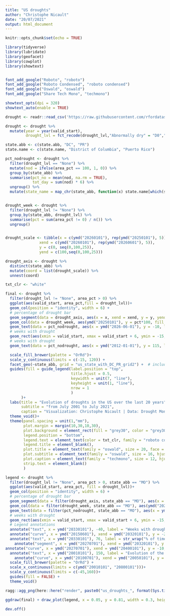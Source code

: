 ```yaml
---
title: "US droughts"
author: "Christophe Nicault"
date: "20/07/2021"
output: html_document
---
```


```r
knitr::opts_chunk$set(echo = TRUE)
```

```r

library(tidyverse)
library(lubridate)
library(geofacet)
library(cowplot)
library(showtext)


font_add_google("Roboto", "roboto")
font_add_google("Roboto Condensed", "roboto condensed")
font_add_google("Oswald", "oswald")
font_add_google("Share Tech Mono", "techmono")

showtext_opts(dpi = 320)
showtext_auto(enable = TRUE)

```

```r

drought <- readr::read_csv('https://raw.githubusercontent.com/rfordatascience/tidytuesday/master/data/2021/2021-07-20/drought.csv')

```

```r

drought <- drought %>%
  mutate(year = year(valid_start),
         drought_lvl = fct_recode(drought_lvl,"Abnormally dry" = "D0","Moderate drought" = "D1","Severe drought" = "D2", "Extreme drought" = "D3","Exceptional drought" = "D4"))

state.abb <- c(state.abb, "DC", "PR")
state.name <- c(state.name, "District of Columbia", "Puerto Rico")

pct_nodrought <- drought %>%
  filter(drought_lvl == "None") %>% 
  mutate(nod = ifelse(area_pct == 100, 1, 0)) %>%
  group_by(state_abb) %>%
  summarise(pct_no = mean(nod, na.rm = TRUE),
            tot_day = sum(nod) * 6) %>%
  ungroup() %>%
  mutate(state_name = map_chr(state_abb, function(x) state.name[which(state.abb == x)]))


drought_week <- drought %>%
  filter(drought_lvl != "None") %>% 
  group_by(state_abb, drought_lvl) %>%
  summarise(pct = sum(area_pct != 0) / n()) %>%
  ungroup()


drought_scale <- tibble(x = c(ymd("20260101"), rep(ymd("20250101"), 5)),
               xend = c(ymd("20260101"), rep(ymd("20260601"), 5)),
               y = c(0, seq(0,100,25)),
               yend = c(100,seq(0,100,25)))

drought_axis <- drought %>%
  distinct(state_abb) %>%
  mutate(coord = list(drought_scale)) %>%
  unnest(coord)

```

```r

txt_clr <- "white"

final <- drought %>%
  filter(drought_lvl != "None", area_pct > 0) %>% 
  ggplot(aes(valid_start, area_pct,fill = drought_lvl))+
  geom_col(position = "identity", width = 6) +
  # percentage of drought bar
  geom_segment(data = drought_axis, aes(x = x, xend = xend, y = y, yend = yend), color = txt_clr, inherit.aes = FALSE) +
  geom_col(data = drought_week, aes(ymd("20250101"), y = pct*100, fill = drought_lvl), width = 2*365, inherit.aes = FALSE, position = "identity") +
  geom_text(data = pct_nodrought, aes(x = ymd("2026-06-01"), y = -10, label = scales::percent(1-pct_no, accuracy = 1 )), size = 3, fontface = "bold", inherit.aes = FALSE, hjust = 1, family = "roboto condensed", color = txt_clr) + 
  # weeks with drought
  geom_rect(aes(xmin = valid_start, xmax = valid_start + 6, ymin = -15, ymax = -5), fill = "grey80", inherit.aes = FALSE) +  
  # weeks with drought
  geom_text(data = pct_nodrought, aes(x = ymd("2012-01-01"), y = 115, label = state_name), size = 3.5, family = "roboto", fontface = "bold", color= txt_clr, inherit.aes = FALSE) +

  scale_fill_brewer(palette = "OrRd")+
  scale_y_continuous(limits = c(-15, 120)) +
  facet_geo(~state_abb, grid = "us_state_with_DC_PR_grid2") +  # include DC and Puerto Rico
  guides(fill = guide_legend(label.position = "top",
                             title.hjust = 0.5,
                             keywidth = unit(7, "line"),
                             keyheight = unit(1, "line"),
                             nrow = 1
                             )
       )+
  labs(title = "Evolution of droughts in the US over the last 20 years",
       subtitle = "from July 2001 to July 2021",
       caption = "Visualization: Christophe Nicault | Data: Drought Monitor")+
  theme_void()+
  theme(panel.spacing = unit(1,"mm"),
        plot.margin = margin(10,30,10,30),
        plot.background = element_rect(fill = "grey30", color = "grey30"),
        legend.position = "bottom",
        legend.text = element_text(color = txt_clr, family = "roboto condensed", face = "bold", size = 12, margin = margin(20,0,0,0)),
        legend.title = element_blank(),
        plot.title = element_text(family = "oswald", size = 20, face = "bold", hjust = 0.55, color = txt_clr, margin = margin(15, 0, 0, 0)),
        plot.subtitle = element_text(family = "oswald", size = 16, hjust = 0.5, color = txt_clr, margin = margin(15, 0, 25, 0), lineheight = 1.2),
        plot.caption = element_text(family = "techmono", size = 12, hjust = 0.98, color = txt_clr, margin = margin(15,0,5,0)),
        strip.text = element_blank()
        )


```

```r

legend <- drought %>%
  filter(drought_lvl != "None", area_pct > 0, state_abb == "MO") %>% 
  ggplot(aes(valid_start, area_pct, fill = drought_lvl))+
  geom_col(position = "identity", width = 6) +
  # percentage of drought bar
  geom_segment(data = filter(drought_axis, state_abb == "MO"), aes(x = x, xend = xend, y = y, yend = yend), color = txt_clr, inherit.aes = FALSE) +
  geom_col(data = filter(drought_week, state_abb == "MO"), aes(ymd("20250101"), y = pct*100, fill = drought_lvl), width = 2*365, inherit.aes = FALSE, position = "identity") +
  geom_text(data = filter(pct_nodrought, state_abb == "MO"), aes(x = ymd("2026-06-01"), y = -10, label = scales::percent(1-pct_no, accuracy = 1 )), size = 3, fontface = "bold", inherit.aes = FALSE, hjust = 1, family = "roboto condensed", color = "white") +
  # weeks with drought
  geom_rect(aes(xmin = valid_start, xmax = valid_start + 6, ymin = -15, ymax = -5), fill = "grey80", inherit.aes = FALSE) +  
  # Legend annotations
  annotate("text", x = ymd("20330101"), -40, label = "Weeks with drought", hjust = 0, color = txt_clr, size = 4) +
  annotate("curve", x = ymd("20150601"), xend = ymd("20320101"), y = -20, yend = -40, color = txt_clr, arrow = arrow(length = unit(2, "mm"), ends = "first"), curvature = 0.1)+  
  annotate("text", x = ymd("20330101"), 76, label = str_wrap("% of time with drought during the last 20 years", 30), hjust = 0, color = txt_clr, size = 4) +
    annotate("segment", x = ymd("20270701"), xend = ymd("20320101"), y = 76, yend = 76, color = txt_clr, arrow = arrow(length = unit(2, "mm"), ends = "first"))+
annotate("curve", x = ymd("20270701"), xend = ymd("20400101"), y = -10, yend = 50, color = txt_clr, arrow = arrow(length = unit(2, "mm"), ends = "first"), curvature = 0.4)+  
  annotate("text", x = ymd("20010101"), 150, label = "Evolution of the percentage of area of the state with drought", hjust = 0, color = txt_clr, size = 4) +
    annotate("curve", x = ymd("20100701"), xend = ymd("20050101"), y = 100, yend = 130, color = txt_clr, arrow = arrow(length = unit(2, "mm"), ends = "first"), curvature = -0.2)+  
  scale_fill_brewer(palette = "OrRd") +
  scale_x_continuous(limits = c(ymd("20010101", "20800101")))+
  scale_y_continuous(limits = c(-45,160))+
  guides(fill = FALSE) +
  theme_void()

```

```r

ragg::agg_png(here::here("render", paste0("us_droughts_", format(Sys.time(), "%Y%m%d_%H%M%S"), ".png")), res = 320, width = 18, height = 12, units = "in")

ggdraw(final) + draw_plot(legend, x = 0.05, y = 0.81, width = 0.3, height = 0.17)
  
dev.off()

```

